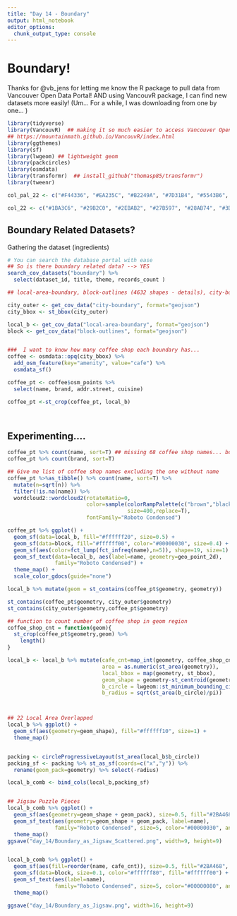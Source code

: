 ```yaml
---
title: "Day 14 - Boundary"
output: html_notebook
editor_options: 
  chunk_output_type: console
---
```


# Boundary! 

Thanks for @vb_jens for letting me know the R package to pull data from Vancouver Open Data Portal! AND using VancouvR package, I can find new datasets more easily! (Um... For a while, I was downloading from one by one... )

```r

library(tidyverse)
library(VancouvR)  ## making it so much easier to access Vancouver Open Data Portal! It's not on CRAN yet, but you can download from below. 
## https://mountainmath.github.io/VancouvR/index.html 
library(ggthemes)
library(sf)
library(lwgeom) ## lightweight geom
library(packcircles)
library(osmdata)
library(transformr)  ## install_github("thomasp85/transformr")
library(tweenr)

col_pal_22 <- c("#F44336", "#EA235C", "#B2249A", "#7D31B4", "#5543B6", "#3664C6", "#1C98F3", "#03A9F4", "#00B9D8", "#00A09D", "#2BA468", "#66B74D", "#9DCA45", "#D4DE39", "#FFEB3B", "#FFC70E", "#FFA301", "#FF7213", "#C55632", "#836960", "#95999B", "#607D8B") 

col_22 <- c("#1BA3C6", "#29B2C0", "#2EBAB2", "#27B597", "#28AB74", "#3DA551", "#61A534", "#A2B627", "#CDBA21", "#EEB720", "#F8A11A", "#F47F17", "#EB581C", "#E33730", "#F64971", "#FB6B97", "#EF72AD", "#DA6DB9", "#BB6ABF", "#966EC1", "#7274BF", "#4F7CBA")


```


## Boundary Related Datasets?

Gathering the dataset (ingredients)

```r

# You can search the database portal with ease
## So is there boundary related data? --> YES
search_cov_datasets("boundary") %>%
  select(dataset_id, title, theme, records_count )

## local-area-boundary, block-outlines (4632 shapes - details), city-boundary (the most outer)

city_outer <- get_cov_data("city-boundary", format="geojson")
city_bbox <- st_bbox(city_outer)

local_b <- get_cov_data("local-area-boundary", format="geojson")
block <- get_cov_data("block-outlines", format="geojson")


###  I want to know how many coffee shop each boundary has...
coffee <- osmdata::opq(city_bbox) %>%
  add_osm_feature(key="amenity", value="cafe") %>%
  osmdata_sf()

coffee_pt <- coffee$osm_points %>%
  select(name, brand, addr.street, cuisine)

coffee_pt <-st_crop(coffee_pt, local_b)




```


## Experimenting....

```r

coffee_pt %>% count(name, sort=T) ## missing 68 coffee shop names... boo
coffee_pt %>% count(brand, sort=T)

## Give me list of coffee shop names excluding the one without name
coffee_pt %>%as_tibble() %>% count(name, sort=T) %>%
  mutate(n=sqrt(n)) %>%
  filter(!is.na(name)) %>%
  wordcloud2::wordcloud2(rotateRatio=0,
                         color=sample(colorRampPalette(c("brown","black","green"))(10),
                                      size=400,replace=T),
                         fontFamily="Roboto Condensed")

coffee_pt %>% ggplot() +
  geom_sf(data=local_b, fill="#ffffff20", size=0.5) +
  geom_sf(data=block, fill="#ffffff00", color="#00000030", size=0.4) +
  geom_sf(aes(color=fct_lump(fct_infreq(name),n=5)), shape=19, size=1) +
  geom_sf_text(data=local_b, aes(label=name, geometry=geo_point_2d), 
               family="Roboto Condensed") +
  theme_map() +
  scale_color_gdocs(guide="none")

local_b %>% mutate(geom = st_contains(coffee_pt$geometry, geometry))

st_contains(coffee_pt$geometry, city_outer$geometry)
st_contains(city_outer$geometry,coffee_pt$geometry)

## function to count number of coffee shop in geom region
coffee_shop_cnt = function(geom){
  st_crop(coffee_pt$geometry,geom) %>%
    length()
}

local_b <- local_b %>% mutate(cafe_cnt=map_int(geometry, coffee_shop_cnt),
                              area = as.numeric(st_area(geometry)),
                              local_bbox = map(geometry, st_bbox),
                              geom_shape = geometry-st_centroid(geometry),
                              b_circle = lwgeom::st_minimum_bounding_circle(geom_shape),
                              b_radius = sqrt(st_area(b_circle)/pi))



## 22 Local Area Overlapped
local_b %>% ggplot() +
  geom_sf(aes(geometry=geom_shape), fill="#ffffff10", size=1) +
  theme_map()


packing <- circleProgressiveLayout(st_area(local_b$b_circle)) 
packing_sf <- packing %>% st_as_sf(coords=c("x","y")) %>% 
  rename(geom_pack=geometry) %>% select(-radius)

local_b_comb <- bind_cols(local_b,packing_sf)


## Jigsaw Puzzle Pieces
local_b_comb %>% ggplot() +
  geom_sf(aes(geometry=geom_shape + geom_pack), size=0.5, fill="#2BA468", color="white") +
  geom_sf_text(aes(geometry=geom_shape + geom_pack, label=name), 
               family="Roboto Condensed", size=5, color="#00000030", angle=45) +
  theme_map()
ggsave("day_14/Boundary_as_Jigsaw_Scattered.png", width=9, height=9)


local_b_comb %>% ggplot() +
  geom_sf(aes(fill=reorder(name, cafe_cnt)), size=0.5, fill="#2BA468", color="white") +
  geom_sf(data=block, size=0.1, color="#ffffff80", fill="#ffffff00") +
  geom_sf_text(aes(label=name), 
               family="Roboto Condensed", size=5, color="#00000080", angle=45) +
  theme_map() 

ggsave("day_14/Boundary_as_Jigsaw.png", width=16, height=9)





```

